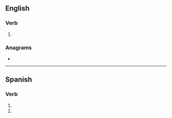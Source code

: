 {{also|emplacés}}
==English==

===Verb===
{{head|en|verb form}}

# {{en-third-person singular of|emplace}}

===Anagrams===
* {{anagrams|en|clampees}}

----

==Spanish==

===Verb===
{{head|es|verb form}}

# {{es-verb form of|ending=ar|mood=imperative|sense=negative|pers=2|formal=no|number=singular|emplazar}}
# {{es-verb form of|ending=ar|mood=subjunctive|tense=present|pers=2|formal=no|number=singular|emplazar}}